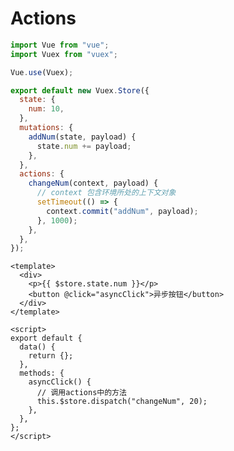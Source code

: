 # Actions



```jsx
import Vue from "vue";
import Vuex from "vuex";

Vue.use(Vuex);

export default new Vuex.Store({
  state: {
    num: 10,
  },
  mutations: {
    addNum(state, payload) {
      state.num += payload;
    },
  },
  actions: {
    changeNum(context, payload) {
      // context 包含环境所处的上下文对象
      setTimeout(() => {
        context.commit("addNum", payload);
      }, 1000);
    },
  },
});

```

```vue
<template>
  <div>
    <p>{{ $store.state.num }}</p>
    <button @click="asyncClick">异步按钮</button>
  </div>
</template>

<script>
export default {
  data() {
    return {};
  },
  methods: {
    asyncClick() {
      // 调用actions中的方法
      this.$store.dispatch("changeNum", 20);
    },
  },
};
</script>
```
